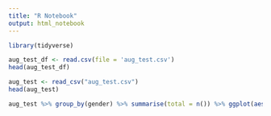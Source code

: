 ```yaml
---
title: "R Notebook"
output: html_notebook
---
```


```r
library(tidyverse)
```


```r
aug_test_df <- read.csv(file = 'aug_test.csv')
head(aug_test_df)
```

```r
aug_test <- read_csv("aug_test.csv")
head(aug_test)
```
```r
aug_test %>% group_by(gender) %>% summarise(total = n()) %>% ggplot(aes(x=gender, y=total)) + geom_bar(stat = "identity")
```
```r
```


```r
```


```r
```

